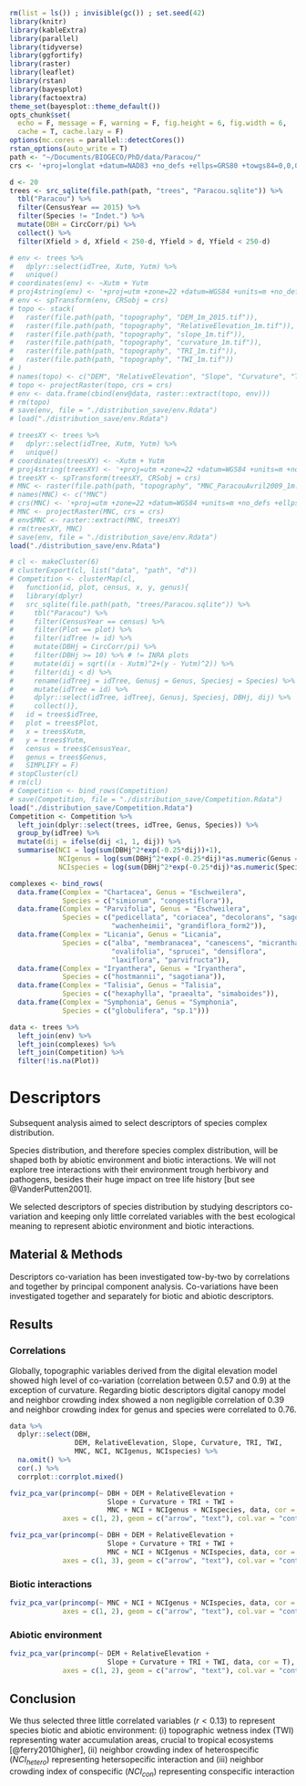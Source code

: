 ```r
rm(list = ls()) ; invisible(gc()) ; set.seed(42)
library(knitr)
library(kableExtra)
library(parallel)
library(tidyverse)
library(ggfortify)
library(raster)
library(leaflet)
library(rstan)
library(bayesplot)
library(factoextra)
theme_set(bayesplot::theme_default())
opts_chunk$set(
  echo = F, message = F, warning = F, fig.height = 6, fig.width = 6,
  cache = T, cache.lazy = F)
options(mc.cores = parallel::detectCores())
rstan_options(auto_write = T)
path <- "~/Documents/BIOGECO/PhD/data/Paracou/"
crs <- '+proj=longlat +datum=NAD83 +no_defs +ellps=GRS80 +towgs84=0,0,0' # global crs definition
```

```r
d <- 20
trees <- src_sqlite(file.path(path, "trees", "Paracou.sqlite")) %>% 
  tbl("Paracou") %>% 
  filter(CensusYear == 2015) %>%
  filter(Species != "Indet.") %>% 
  mutate(DBH = CircCorr/pi) %>% 
  collect() %>% 
  filter(Xfield > d, Xfield < 250-d, Yfield > d, Yfield < 250-d)
```

```r
# env <- trees %>%
#   dplyr::select(idTree, Xutm, Yutm) %>%
#   unique()
# coordinates(env) <- ~Xutm + Yutm
# proj4string(env) <- '+proj=utm +zone=22 +datum=WGS84 +units=m +no_defs +ellps=WGS84 +towgs84=0,0,0'
# env <- spTransform(env, CRSobj = crs)
# topo <- stack(
#   raster(file.path(path, "topography", "DEM_1m_2015.tif")),
#   raster(file.path(path, "topography", "RelativeElevation_1m.tif")),
#   raster(file.path(path, "topography", "slope_1m.tif")),
#   raster(file.path(path, "topography", "curvature_1m.tif")),
#   raster(file.path(path, "topography", "TRI_1m.tif")),
#   raster(file.path(path, "topography", "TWI_1m.tif"))
# )
# names(topo) <- c("DEM", "RelativeElevation", "Slope", "Curvature", "TRI", "TWI")
# topo <- projectRaster(topo, crs = crs)
# env <- data.frame(cbind(env@data, raster::extract(topo, env)))
# rm(topo)
# save(env, file = "./distribution_save/env.Rdata")
# load("./distribution_save/env.Rdata")
```

```r
# treesXY <- trees %>%
#   dplyr::select(idTree, Xutm, Yutm) %>%
#   unique()
# coordinates(treesXY) <- ~Xutm + Yutm
# proj4string(treesXY) <- '+proj=utm +zone=22 +datum=WGS84 +units=m +no_defs +ellps=WGS84 +towgs84=0,0,0'
# treesXY <- spTransform(treesXY, CRSobj = crs)
# MNC <- raster(file.path(path, "topography", "MNC_ParacouAvril2009_1m.tif"))
# names(MNC) <- c("MNC")
# crs(MNC) <- '+proj=utm +zone=22 +datum=WGS84 +units=m +no_defs +ellps=WGS84 +towgs84=0,0,0'
# MNC <- projectRaster(MNC, crs = crs)
# env$MNC <- raster::extract(MNC, treesXY)
# rm(treesXY, MNC)
# save(env, file = "./distribution_save/env.Rdata")
load("./distribution_save/env.Rdata")
```

```r
# cl <- makeCluster(6)
# clusterExport(cl, list("data", "path", "d"))
# Competition <- clusterMap(cl,
#   function(id, plot, census, x, y, genus){
#   library(dplyr)
#   src_sqlite(file.path(path, "trees/Paracou.sqlite")) %>%
#     tbl("Paracou") %>%
#     filter(CensusYear == census) %>%
#     filter(Plot == plot) %>%
#     filter(idTree != id) %>%
#     mutate(DBHj = CircCorr/pi) %>%
#     filter(DBHj >= 10) %>% # != INRA plots
#     mutate(dij = sqrt((x - Xutm)^2+(y - Yutm)^2)) %>%
#     filter(dij < d) %>%
#     rename(idTreej = idTree, Genusj = Genus, Speciesj = Species) %>%
#     mutate(idTree = id) %>%
#     dplyr::select(idTree, idTreej, Genusj, Speciesj, DBHj, dij) %>%
#     collect()},
#   id = trees$idTree,
#   plot = trees$Plot,
#   x = trees$Xutm,
#   y = trees$Yutm,
#   census = trees$CensusYear,
#   genus = trees$Genus,
#   SIMPLIFY = F)
# stopCluster(cl)
# rm(cl)
# Competition <- bind_rows(Competition)
# save(Competition, file = "./distribution_save/Competition.Rdata")
load("./distribution_save/Competition.Rdata")
Competition <- Competition %>% 
  left_join(dplyr::select(trees, idTree, Genus, Species)) %>% 
  group_by(idTree) %>% 
  mutate(dij = ifelse(dij <1, 1, dij)) %>% 
  summarise(NCI = log(sum(DBHj^2*exp(-0.25*dij))+1),
            NCIgenus = log(sum(DBHj^2*exp(-0.25*dij)*as.numeric(Genus == Genusj))+1),
            NCIspecies = log(sum(DBHj^2*exp(-0.25*dij)*as.numeric(Species == Speciesj))+1))
```

```r
complexes <- bind_rows(
  data.frame(Complex = "Chartacea", Genus = "Eschweilera",
             Species = c("simiorum", "congestiflora")),
  data.frame(Complex = "Parvifolia", Genus = "Eschweilera",
             Species = c("pedicellata", "coriacea", "decolorans", "sagotiana",
                         "wachenheimii", "grandiflora_form2")),
  data.frame(Complex = "Licania", Genus = "Licania",
             Species = c("alba", "membranacea", "canescens", "micrantha",
                         "ovalifolia", "sprucei", "densiflora",
                         "laxiflora", "parvifructa")),
  data.frame(Complex = "Iryanthera", Genus = "Iryanthera",
             Species = c("hostmannii", "sagotiana")),
  data.frame(Complex = "Talisia", Genus = "Talisia",
             Species = c("hexaphylla", "praealta", "simaboides")),
  data.frame(Complex = "Symphonia", Genus = "Symphonia",
             Species = c("globulifera", "sp.1")))
```

```r
data <- trees %>% 
  left_join(env) %>% 
  left_join(complexes) %>% 
  left_join(Competition) %>% 
  filter(!is.na(Plot))
```

# Descriptors

Subsequent analysis aimed to select descriptors of species complex distribution.

Species distribution, and therefore species complex distribution, will be shaped both by abiotic environment and biotic interactions. We will not explore tree interactions with their environment trough herbivory and pathogens, besides their huge impact on tree life history [but see @VanderPutten2001].

We selected descriptors of species distribution by studying descriptors co-variation and keeping only little correlated variables with the best ecological meaning to represent abiotic environment and biotic interactions.

## Material & Methods

Descriptors co-variation has been investigated tow-by-two by correlations and together by principal component analysis. Co-variations have been investigated together and separately for biotic and abiotic descriptors.

## Results

### Correlations

Globally, topographic variables derived from the digital elevation model showed high level of co-variation (correlation between 0.57 and 0.9) at the exception of curvature. Regarding biotic descriptors digital canopy model and neighbor crowding index showed a non negligible correlation of 0.39 and neighbor crowding index for genus and species were correlated to 0.76.

```r
data %>% 
  dplyr::select(DBH, 
                DEM, RelativeElevation, Slope, Curvature, TRI, TWI,
                MNC, NCI, NCIgenus, NCIspecies) %>% 
  na.omit() %>% 
  cor(.) %>% 
  corrplot::corrplot.mixed()
```

```r
fviz_pca_var(princomp(~ DBH + DEM + RelativeElevation +
                        Slope + Curvature + TRI + TWI +
                        MNC + NCI + NCIgenus + NCIspecies, data, cor = T),
             axes = c(1, 2), geom = c("arrow", "text"), col.var = "contrib")
```

```r
fviz_pca_var(princomp(~ DBH + DEM + RelativeElevation +
                        Slope + Curvature + TRI + TWI +
                        MNC + NCI + NCIgenus + NCIspecies, data, cor = T),
             axes = c(1, 3), geom = c("arrow", "text"), col.var = "contrib")
```

### Biotic interactions


```r
fviz_pca_var(princomp(~ MNC + NCI + NCIgenus + NCIspecies, data, cor = T),
             axes = c(1, 2), geom = c("arrow", "text"), col.var = "contrib")
```

### Abiotic environment

```r
fviz_pca_var(princomp(~ DEM + RelativeElevation +
                        Slope + Curvature + TRI + TWI, data, cor = T),
             axes = c(1, 2), geom = c("arrow", "text"), col.var = "contrib")
```

## Conclusion

We thus selected three little correlated variables ($r < 0.13$) to represent species biotic and abiotic environment: (i) topographic wetness index (TWI) representing  water accumulation areas, crucial to tropical ecosystems [@ferry2010higher], (ii) neighbor crowding index of heterospecific ($NCI_{hetero}$) representing hetersopecific interaction and (iii) neighbor crowding index of conspecific ($NCI_{con}$) representing conspecific interaction
